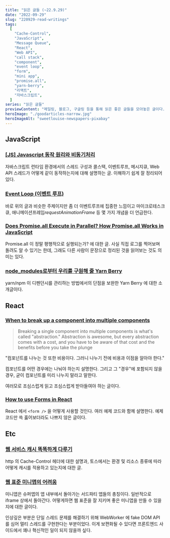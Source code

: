 ```yaml
---
title: "읽은 글들 (~22.9.29)"
date: "2022-09-29"
slug: "220929-read-writings"
tags:
  [
    "Cache-Control",
    "JavaScript",
    "Message Queue",
    "React",
    "Web API",
    "call stack",
    "component",
    "event loop",
    "form",
    "mini app",
    "promise.all",
    "yarn-berry",
    "리액트",
    "자바스크립트",
  ]
series: "읽은 글들"
previewContent: "메일링, 블로그, 구글링 등을 통해 읽은 좋은 글들을 모아놓은 글이다."
heroImage: "./goodarticles-narrow.jpg"
heroImageAlt: "sweetlouise-newspapers-pixabay"
---
```


## JavaScript

### [[JS] Javascript 동작 원리와 비동기처리](https://ingg.dev/js-work/)

자바스크립트 런타임 환경에서의 스레드 구성과 콜스택, 이벤트루프, 메시지큐, Web API 스레드가 어떻게 같이 동작하는지에 대해 설명하는 글. 이해하기 쉽게 잘 정리되어 있다.

### [Event Loop (이벤트 루프)](https://velog.io/@thms200/Event-Loop-%EC%9D%B4%EB%B2%A4%ED%8A%B8-%EB%A3%A8%ED%94%84)

바로 위의 글과 비슷한 주제이지만 좀 더 이벤트루프에 집중한 느낌이고 마이크로테스크큐, 애니메이션프레임*requestAnimationFrame* 등 몇 가지 개념을 더 언급한다.

### [Does Promise.all Execute in Parallel? How Promise.all Works in JavaScript](https://javascript.plainenglish.io/does-promise-all-execute-in-parallel-how-promise-all-works-in-javascript-fffc2e8d455d)

Promise.all 이 정말 평행적으로 실행되는가? 에 대한 글. 사실 직접 로그를 찍어보며 돌려도 알 수 있기는 한데, 그래도 다른 사람이 문장으로 정리된 것을 읽어보는 것도 의미는 있다.

### [node_modules로부터 우리를 구원해 줄 Yarn Berry](https://toss.tech/article/node-modules-and-yarn-berry)

yarn/npm 이 디펜던시를 관리하는 방법에서의 단점을 보완한 Yarn Berry 에 대한 소개글이다.

## React

### [When to break up a component into multiple components](https://kentcdodds.com/blog/when-to-break-up-a-component-into-multiple-components)

> Breaking a single component into multiple components is what's called "abstraction." Abstraction is awesome, but every abstraction comes with a cost, and you have to be aware of that cost and the benefits before you take the plunge

"컴포넌트를 나누는 것 또한 비용이다. 그러니 나누기 전에 비용과 이점을 알아야 한다."

컴포넌트를 어떤 경우에는 나눠야 하는지 설명한다. 그리고 그 "경우"에 포함되지 않을 경우, 굳이 컴포넌트를 미리 나누지 말라고 말한다.

여러모로 조심스럽게 읽고 조심스럽게 받아들여야 하는 글이다.

### [How to use Forms in React](https://www.robinwieruch.de/react-form/)

React 에서 `<form />` 을 어떻게 사용할 것인다. 여러 예제 코드와 함께 설명한다. 예제코드만 쓱 훓어보더라도 나쁘지 않은 글이다.

## Etc

### [웹 서비스 캐시 똑똑하게 다루기](https://toss.tech/article/smart-web-service-cache)

http 의 Cache-Control 헤더에 대한 설명과, 토스에서는 환경 및 리소스 종류에 따라 어떻게 캐시를 적용하고 있는지에 대한 글.

### [웹 표준 미니앱의 어려움](https://cho.sh/ko/blog/A370F3)

미니앱은 슈퍼앱의 앱 내부에서 돌아가는 서드파티 앱들의 총칭이다. 일반적으로 iframe 상에서 돌아간다. 어떻게하면 웹 표준을 잘 지키며 좋은 미니앱을 만들 수 있을지에 대한 글이다.

인상깊은 부분은 단일 스레드 문제를 해결하기 위해 WebWorker 에 fake DOM API 를 심어 멀티 스레드를 구현한다는 부분이었다. 이게 보편화될 수 있다면 프론트엔드 사이드에서 꽤나 혁신적인 일이 되지 않을까 싶다.
